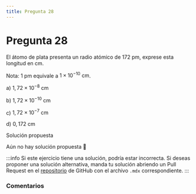 ```yaml
---
title: Pregunta 28
---
```



# Pregunta 28

<div className="exercise">
El átomo de plata presenta un radio atómico de 172 pm, exprese esta longitud en cm.

Nota: 1 pm equivale a $1 \times 10^{-10} \mathrm{~cm}$.

a) $1,72 \times 10^{-8} \mathrm{~cm}$

b) $1,72 \times 10^{-10} \mathrm{~cm}$

c) $1,72 \times 10^{-7} \mathrm{~cm}$

d) $0,172 \mathrm{~cm}$
</div>

<MDXDetails>
<summary>Solución propuesta</summary>

Aún no hay solución propuesta 🥲

:::info
Si este ejercicio tiene una solución, podría estar incorrecta. Si deseas proponer una solución alternativa, manda tu solución abriendo
un Pull Request en el [repositorio](https://github.com/crow-rojas/apuntes-fundamentals/pulls) de GitHub con el archivo
`.mdx` correspondiente.
:::

</MDXDetails>

### Comentarios

<Disqus
  url="https://crow-rojas.github.io/apuntes-fundamentals/docs/science/chemistry/exercises/2023-2/p28"
  identifier="docs/science/chemistry/exercises/2023-2/p28"
  title="2023-2 Quimica - Pregunta 28"
/>
